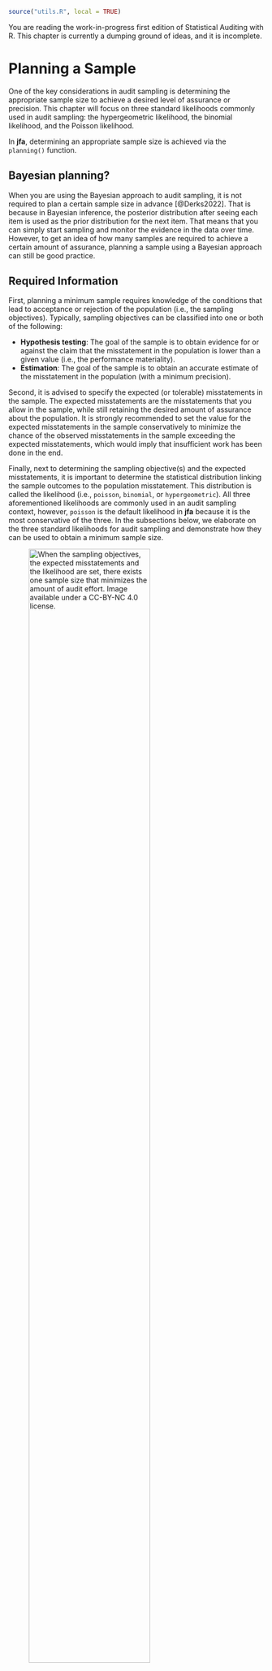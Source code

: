 ```r
source("utils.R", local = TRUE)
```

::: {.callout-note appearance="simple"}
You are reading the work-in-progress first edition of Statistical Auditing with
R. This chapter is currently a dumping ground of ideas, and it is incomplete.
:::

# Planning a Sample {#CHAPTER-3}

One of the key considerations in audit sampling is determining the appropriate
sample size to achieve a desired level of assurance or precision. This chapter
will focus on three standard likelihoods commonly used in audit sampling: the
hypergeometric likelihood, the binomial likelihood, and the Poisson likelihood.

In **jfa**, determining an appropriate sample size is achieved via the
`planning()` function.

::: {.callout-tip}
## Bayesian planning?
When you are using the Bayesian approach to audit sampling, it is not required
to plan a certain sample size in advance [@Derks2022]. That is because in
Bayesian inference, the posterior distribution after seeing each item is used as
the prior distribution for the next item. That means that you can simply start
sampling and monitor the evidence in the data over time. However, to get an idea
of how many samples are required to achieve a certain amount of assurance,
planning a sample using a Bayesian approach can still be good practice.
:::

## Required Information

First, planning a minimum sample requires knowledge of the conditions that lead 
to acceptance or rejection of the population (i.e., the sampling objectives).
Typically, sampling objectives can be classified into one or both of the
following:

- **Hypothesis testing**: The goal of the sample is to obtain evidence for or
  against the claim that the misstatement in the population is lower than a
  given value (i.e., the performance materiality).
- **Estimation**: The goal of the sample is to obtain an accurate estimate of
  the misstatement in the population (with a minimum precision).

Second, it is advised to specify the expected (or tolerable) misstatements in
the sample. The expected misstatements are the misstatements that you allow in
the sample, while still retaining the desired amount of assurance about the 
population. It is strongly recommended to set the value for the expected
misstatements in the sample conservatively to minimize the chance of the
observed misstatements in the sample exceeding the expected misstatements, which
would imply that insufficient work has been done in the end.

Finally, next to determining the sampling objective(s) and the expected
misstatements, it is important to determine the statistical distribution linking
the sample outcomes to the population misstatement. This distribution is called
the likelihood (i.e., `poisson`, `binomial`, or `hypergeometric`). All three
aforementioned likelihoods are commonly used in an audit sampling context,
however, `poisson` is the default likelihood in **jfa** because it is the most
conservative of the three. In the subsections below, we elaborate on the three
standard likelihoods for audit sampling and demonstrate how they can be used
to obtain a minimum sample size.

![When the sampling objectives, the expected misstatements and the likelihood are set, there exists one sample size that minimizes the amount of audit effort. Image available under a [CC-BY-NC 4.0](https://creativecommons.org/licenses/by-nc/4.0/legalcode) license.](img/book_puzzle.png){fig-align="center" width=75%}

## The Hypergeometric Likelihood

Let's consider how to use the hypergeometric likelihood to calculate the
minimum sample size needed to achieve the desired level of assurance. The
hypergeometric distribution is a discrete probability distribution that is
commonly used to model the number of events occurring in a fixed number of
trials when the population size is known. It assumes that samples are drawn
from the population without replacement, and is therefore the likelihood that
most closely resembles the audit practice. For our purpose, we can use the
hypergeometric distribution as a likelihood to model the number of misstatements
that are expected to be found in the sample.

The probability mass function (PMF) of the hypergeometric distribution is given
by:

\begin{equation}
  p(X=k)=\frac{\binom{K}{k}\binom{N-K}{n-k}}{\binom{N}{n}},
\end{equation}

where $k$ is the number of misstatements in the sample, $n$ is the sample size,
$N$ is the population size and $K$ is the total number of misstatements assumed
in the population. The assumed misstatements $K$ is a linear extrapolation of
the assumed misstatement rate in the population $\theta_{max}$ to the total
population:

\begin{equation}
  K = \theta_{max} N.
\end{equation}

### Classical planning

In classical planning using the hypergeometric likelihood, the following
statistical model is specified:

\begin{equation}
  k \sim \text{Hypergeometric}(n, N, K)
\end{equation}

Given the performance materiality $\theta_{max}$, we can solve for the minimum
sample size $n$ needed to achieve this assurance level. This sample size is
dependent on the number of misstatements that the auditor expects, or tolerates,
in the sample. 

#### No Expected Misstatement

If the auditor does not expect any misstatements in the sample, they can set
$k = 0$, which consequently determines how the sample size can be calculated.
For example, if we want to achieve an assurance level of 95% ($\alpha = 0.05$)
for a performance materiality of $\theta_{max} = 0.03$ in a population of
$N = 1000$ items, then the required sample size under the assumption of no
expected misstatements in the sample is $n = 94$.

```r
plan <- planning(materiality = 0.03, expected = 0, conf.level = 0.95,
                 likelihood = "hypergeometric", N.units = 1000)
plan
```

::: {.callout-tip}
## Additional arguments
The `planning()` function has two additional arguments that are not shown in
the call above: `by` and `max`. The argument `by` sets the increment between
possible sample sizes for consideration. For example, `by = 5` considers only
samples of size 10, 20, 30, etc:

```r
planning(materiality = 0.03, expected = 0, conf.level = 0.95,
         likelihood = "hypergeometric", N.units = 1000, by = 10)
```

The argument `max` sets the sample size at which the algorithm terminates. This
can be used to avoid too many iterations of the algorithm at very low values of
the performance materiality. For instance, `max = 50` throws an error if more
than 100 samples are required.

```r
planning(materiality = 0.03, expected = 0, conf.level = 0.95,
         likelihood = "hypergeometric", N.units = 1000, max = 50)
```
:::

The sample size of 94 can be confirmed by checking that 94 is the minimum
integer that results in less than 5% probability of finding 0 misstatements,
given the assumption that the population misstatement is truly 3%. The
`dhyper()` function calculates the probability of observing $k$ missatements in
a sample of $n$ items given the assumed hypergeometric distribution with $N$
items and $K$ assumed misstatements in the population. By calculating this
probability for $n = 93$, we can show that this sample size is insufficient as
the relevant probability is higher than the sampling risk $\alpha$.

```r
K <- ceiling(0.03 * 1000)
dhyper(x = 0, m = K, n = 1000 - K, k = 93) < 0.05
```

However, for $n = 94$ the relevant probability is lower than the sampling risk
$\alpha$ and thus the sample size is considered to be sufficient.

```r
dhyper(x = 0, m = K, n = 1000 - K, k = 94) < 0.05
```

We can make this sample size visually intuitive by showing the
hypergeometric($k$ | 94, 1000, 30) distribution and highlighting the probability
for $k = 0$. This probability is lower than the required sampling risk
$\alpha = 0.05$.

```r
plot(plan)
```

#### Expected Misstatements

If the auditor expects misstatements in the sample, they can set $k$ to any
integer value, which consequently determines how the sample size can be
calculated. As another example, if we want to achieve an assurance level of 95%
($\alpha = 0.05$) for a performance materiality of $\theta_{max} = 0.03$ in a
population of $N = 1000$ items, then the required sample size under the
assumption of one expected misstatement in the sample is $n = 147$.

```r
plan <- planning(materiality = 0.03, expected = 1, conf.level = 0.95,
                 likelihood = "hypergeometric", N.units = 1000)
plan
```

Once again, the sample size of 147 can be confirmed by checking that 147 is the
minimum integer that results in less than 5% probability of finding 0 or 1
misstatements, given the assumption that that the population misstatement is
truly 3%. By calculating this probability for $n = 146$, we can show that this
sample size is insufficient as the relevant probability is higher than the
sampling risk $\alpha$.

```r
sum(dhyper(x = 0:1, m = K, n = 1000 - K, k = 146)) < 0.05
```

However, for $n = 147$ the relevant probability is lower than the sampling risk
$\alpha$ and thus the sample size is considered to be sufficient.

```r
sum(dhyper(x = 0:1, m = K, n = 1000 - K, k = 147)) < 0.05
```

Like before, we can make this sample size visually intuitive by showing the
hypergeometric($k$ | 147, 1000, 30) distribution and highlighting the
probabilities for $k = 0$ and $k = 1$. The sum of these probabilities is lower
than the required sampling risk $\alpha = 0.05$.

```r
plot(plan)
```

### Bayesian Planning

Performing Bayesian planning with the hypergeometric likelihood [@Dyer1993]
requires that you specify a prior distribution for the total misstatements $K$.
Practically, this means that you should provide an input for the `prior`
argument in the `planning()` function.

Setting `prior = TRUE` performs Bayesian planning using a [default prior](https://koenderks.github.io/jfa/articles/creating-prior.html#default-priors-method-default)
conjugate to the specified `likelihood` (i.e., a beta-binomial prior). Because
this is a Bayesian analysis, the following statistical model is specified:

\begin{align}
  k &\sim \text{Hypergeometric}(n, N, K) \\
  K &\sim \text{Beta-binomial}(N, \alpha, \beta)
\end{align}

::: {.callout-note}
The beta-binomial prior distribution is the conjugate prior for to the
hypergeometric likelihood (see this [list](https://en.wikipedia.org/wiki/Conjugate_prior#Table_of_conjugate_distributions)
of conjugate priors), which means that the posterior distribution of $K$ can be
determined analytically. For example, if the prior distribution for $K$ is:

\begin{equation}
  K \sim \text{Beta-binomial}(N, \alpha, \beta) \,\,\,\,\,\,\,\,\,\, K = 0, \ldots, N
\end{equation}

and the auditor has observed a sample of $n$ items containing $k$ misstatements,
then the posterior distribution for $K$ is:

\begin{equation}
  K \sim \text{Beta-binomial}(N - n, \alpha + k, \beta + k - n) \,\,\,\,\,\,\,\,\,\, K = k, k + 1, \ldots, N - n + k.
\end{equation}
:::

#### No Expected Misstatement

Planning for no expected misstatements in the sample can be done by setting the
value for the `expected` argument to zero. If we want to achieve an assurance
level of 95% ($\alpha = 0.05$) for a performance materiality of
$\theta_{max} = 0.1$ in a population of $N = 20$ items, then the required sample
size under the assumption of zero expected misstatements in the sample is
$n = 15$. The command below uses a default beta-binomial($N$, 1, 1) prior
distribution to plan this sample, since `planning()` is given the hypergeometric
likelihood.

```r
plan <- planning(materiality = 0.1, expected = 0, conf.level = 0.95,
                 likelihood = "hypergeometric", N.units = 20,
                 prior = TRUE)
```

The `summary()` function can be used to obatain relevant information about the
planning.

```r
summary(plan)
```

You can inspect how the prior distribution compares to the expected posterior
distribution by using the `plot()` function. The expected posterior distribution
is the posterior distribution that would occur if you actually observed the
planned sample containing the expected misstatements. Note that the posterior
distribution is only defined in the range [$k$; $N - n + k$], since a part of
the population has already been seen.

```r
plot(plan)
```

#### Expected Misstatements

Planning for expected misstatements in the sample can be done by setting the
value for the `expected` argument to a different value than zero. For example,
the command below calculates the minimum sample size to achieve an assurance
level of 95% ($\alpha = 0.05$) for a performance materiality of
$\theta_{max} = 0.1$ in a population of $N = 50$ items, given one expected
misstatement in the sample. This sample size is $n = 32$.

```r
plan <- planning(materiality = 0.1, expected = 1, conf.level = 0.95,
                 likelihood = "hypergeometric", N.units = 50,
                 prior = TRUE)
plan
```

Like before, you can inspect how the prior distribution compares to the expected
posterior distribution by using the `plot()` function.

```r
plot(plan)
```

## The Binomial Likelihood

Let's consider how to use the binomial likelihood to calculate the minimum
sample size needed to achieve a desired level of assurance. The binomial
distribution is a discrete probability distribution that is commonly used to
model the number of events occurring in a fixed number of trials. It is similar
to the hypergeometric distribution, however, it assumes that samples are drawn
from the population with replacement. For our purpose, we can use the binomial
distribution as a likelihood to model the number of misstatements that are
expected to be found in the sample. 

::: {.callout-note}
In audit sampling, the binomial likelihood is often used to approximate the
hypergeometric likelihood since it is easier to work with (i.e., it only has two
parameters: $\theta$ and $n$, while the hypergeometric has three: $n$, $N$, and
$K$). However, the binomial likelihood is more conservative than the
hypergeometric likelihood, meaning that resulting sample sizes will be higher.
:::

The probability mass function (PMF) of the binomial distribution is given by:

\begin{equation}
  p(k; n, \theta) = \binom{n}{k} \theta^{k} (1-\theta)^{n - k},
\end{equation}

where $k$ is the number of misstatements in the sample, $n$ is the sample size
and $\theta$ is the probability of misstatement in the population.

### Classical Planning

In classical planning using the binomial likelihood, the following statistical
model is specified:

\begin{equation}
  k \sim \text{Binomial}(n, \theta_{max})
\end{equation}

#### No Expected Misstatement

If the auditor does not expect any misstatements in the sample, they can set
$k = 0$, which consequently determines how the sample size can be calculated.
Given a performance materiality $\theta_{max}$, we can solve for the minimum
sample size $n$ needed to achieve a certain assurance level. A useful trick to
utilize is that, if we do not expect any misstatements in the sample, the
formula for the minimum required sample size reduces to:

\begin{equation}
  n = \lceil\frac{\ln(\alpha)}{\ln(1 - \theta_{max})}\rceil.
\end{equation}

::: {.callout-note}
$\lceil...\rceil$ is the ceiling function, which means that $\lceil1.2\rceil = 2$.
:::

For example, if we want to achieve an assurance level of 95% ($\alpha=0.05$) for
a performance materiality of $\theta_{max} = 0.03$, then the required sample
size under the assumption of zero expected misstatements in the sample is
$n = 99$.

```r
ceiling(log(1 - 0.95) / log(1 - 0.03))
```

In **jfa**, this sample size can be replicated using the following code:

```r
plan <- planning(materiality = 0.03, expected = 0, conf.level = 0.95,
                 likelihood = "binomial")
plan
```

The sample size of 99 can be confirmed by checking that 99 is the minimum
integer that results in less than 5% probability of finding 0 misstatements,
given the assumption that the population misstatement is truly 3%. The
`dbinom()` function calculates the probability of observing $k$ missatements in
a sample of $n$ items given an assumed misstatement probability $\theta_{max}$.
By calculating this probability for $n = 98$, we can show that this
sample size is insufficient as the relevant probability is higher than the
sampling risk $\alpha$.

```r
dbinom(x = 0, size = 98, prob = 0.03) < 0.05
```

However, for $n = 99$ the relevant probability is lower than the sampling risk
$\alpha$ and thus the sample size is considered to be sufficient.

```r
dbinom(x = 0, size = 99, prob = 0.03) < 0.05
```

We can make this sample size visually intuitive by showing the binomial($k$ |
99, 0.03) distribution and highlighting the probability for $k = 0$. This
probability is lower than the required sampling risk $\alpha = 0.05$.

```r
plot(plan)
```

#### Expected Misstatements

However, if the number of expected misstatements in the sample is non-zero,
it becomes more difficult to solve the formula for $n$. Hence, they will need to
set $k$ to a different integer value, which consequently determines how the
sample size is calculated. Here, we can iteratively try every value of $n$ and
return the smallest integer that satisfies the sampling objectives.

In **jfa**, this can be done by adjusting the `expected` argument in the
`planning()` function. For example, if we want to achieve an assurance level of
95% ($\alpha = 0.05$) for a performance materiality of $\theta_{max} = 0.03$,
then the required sample size under the assumption of one expected misstatement
in the sample is $n = 157$.

```r
plan <- planning(materiality = 0.03, expected = 1, conf.level = 0.95,
                 likelihood = "binomial")
```

Once again, the sample size of 157 can be confirmed by checking that 157 is the
minimum integer that results in less than 5% probability of finding 0 or 1
misstatements, given the assumption that the population misstatement is truly
3%. By calculating this probability for $n = 156$, we can show that this
sample size is insufficient as the relevant probability is higher than the
sampling risk $\alpha$.

```r
sum(dbinom(x = 0:1, size = 156, prob = 0.03)) < 0.05
```

However, for $n = 157$ the relevant probability is lower than the sampling risk
$\alpha$ and thus the sample size is considered to be sufficient.

```r
sum(dbinom(x = 0:1, size = 157, prob = 0.03)) < 0.05
```

Like before, we can make this sample size visually intuitive by showing the
binomial($k$ | 157, 0.03) distribution and highlighting the probabilities for
$k = 0$ and $k = 1$. The sum of these probabilities is lower than the
required sampling risk $\alpha = 0.05$.

```r
plot(plan)
```

#### Partial Expected Misstatements

When the expected misstatements in the sample $\theta_{exp}$ is assessed, the
value for $k$ can be determined as $k = n\theta_{exp}$, which consequently
determines how the sample size can be calculated.

To account for the fact that $k$ can have non-integer values in this case, we
can use a well-known similarity between the binomial distribution and the beta
distribution to plan the sample size. The upper bound for any binomial($k$; $n$,
$\theta$) distributed variable can also be obtained via percentiles of the
beta($1 + k$, $n - k$) distribution. 

For example, the upper bound for a sample of $n = 10$ items containing $k = 2$
misstatements, when calculated via the traditional `binom.test()` is:

```r
ub_binom <- binom.test(x = 2, n = 10, p = 0.03, conf.level = 0.95,
                       alternative = "less")$conf.int[2]
ub_binom
```

When calculated via the beta relationship, the upper bound is:

```r
ub_beta <- qbeta(p = 0.95, shape1 = 1 + 2, shape2 = 10 - 2)
ub_beta
```

It can be validated that the two approaches result in the same upper bound via:

```r
ub_binom == ub_beta
```

This relationship between the binomial likelihood and the beta distribution is
deliberately **not** used in **jfa**. That is because, in the case of the
binomial distribution, the auditing standards round the tolerable misstatements
upwards to a whole number. For example, if we try to call the `planning()`
function with the argument `expected = 1.5`, **jfa** will internally convert
this to `expected = 2` and base the sample size on this in order to stay
compliant with @AICPA-A. The resulting sample size is $n = 208$ in this case.

```r
planning(materiality = 0.03, expected = 1.5, conf.level = 0.95,
         likelihood = "binomial")
```

### Bayesian Planning

Performing Bayesian planning using the binomial likelihood requires that you
specify a prior distribution for the parameter $\theta$. Practically, this means
that you should provide an input for the `prior` argument in the `planning()`
function.

Setting `prior = TRUE` performs Bayesian planning using a
[default prior](https://koenderks.github.io/jfa/articles/creating-prior.html#default-priors-method-default)
conjugate to the specified `likelihood` (i.e., a beta prior). Because this is a
Bayesian analysis, the following statistical model is specified:

\begin{align}
  k &\sim \text{Binomial}(n, \theta) \\
  \theta &\sim \text{Beta}(\alpha, \beta)
\end{align}

::: {.callout-note}
The beta prior distribution is the conjugate prior for the binomial likelihood
(see this [list](https://en.wikipedia.org/wiki/Conjugate_prior#Table_of_conjugate_distributions)
of conjugate priors), which means that the posterior distribution of $\theta$
can be determined analytically. For example, if the prior distribution for
$\theta$ is:

\begin{equation}
  \theta \sim \text{Beta}(\alpha, \beta) \,\,\,\,\,\,\,\,\,\, \theta \in [0, 1]
\end{equation}

and the auditor has observed a sample of $n$ items containing $k$ misstatements,
then the posterior distribution for $\theta$ is:

\begin{equation}
  \theta \sim \text{Beta}(\alpha + k, \beta + n - k) \,\,\,\,\,\,\,\,\,\, \theta \in [0, 1].
\end{equation}
:::

For example, the command below uses a default beta($\alpha=1$, $\beta=1$) prior
distribution to plan the sample, since `planning()` is given the binomial
likelihood. If we want to achieve an assurance level of 95% ($\alpha=0.05$) for
a performance materiality of $\theta_{max} = 0.03$, then the required sample
size under the assumption of zero expected misstatements in the sample is
$n = 98$.

```r
plan <- planning(materiality = 0.03, expected = 0, conf.level = 0.95,
                 likelihood = "binomial", prior = TRUE)
```

The `summary()` function can be used to obatain relevant information about the
planning.

```r
summary(plan)
```

You can inspect how the prior distribution compares to the expected
posterior distribution by using the `plot()` function. The expected posterior
distribution is the posterior distribution that would occur if you actually
observed the planned sample containing the expected misstatements.

```r
plot(plan)
```

The input for the `prior` argument can also be an object created by the
`auditPrior` function. If `planning()` receives a prior for which there is no
conjugate likelihood available, it will numerically derive the posterior
distribution. For example, the command below uses a Normal(0, 0.05) prior
distribution to plan the sample using the binomial likelihood. Because this is a
Bayesian analysis, the following statistical model is specified:

\begin{align}
  k &\sim \text{Binomial}(n, \theta) \\
  \theta &\sim \text{Normal}(\mu = 0, \sigma = 0.05)
\end{align}

```r
prior <- auditPrior(method = "param", likelihood = "normal",
                    alpha = 0, beta = 0.05)

plan <- planning(materiality = 0.03, expected = 0, conf.level = 0.95,
                 likelihood = "poisson", prior = prior)
```

The `summary()` function can be used to obatain relevant information about the
planning.

```r
summary(plan)
```

The resulting sample size under this prior is $n = 90$, a reduction of 8 samples
when compared to the default beta(1, 1) prior distribution.

```r
plot(plan)
```

## The Poisson Likelihood

Let's consider how to use the Poisson likelihood to calculate the minimum
sample size needed to achieve the desired level of assurance. The Poisson
distribution is a discrete probability distribution that is commonly used to
model the number of events occurring in a fixed time or space. We can use the
Poisson distribution as a likelihood to model the number of misstatements that
are expected to be found in the sample.

::: {.callout-note}
In audit sampling, the Poisson likelihood is often used to approximate the
binomial likelihood since it is easier to work with (i.e., it only has one
parameter: $\lambda$, while the binomial has two parameters: $\theta$ and $n$).
However, the Poisson likelihood is more conservative than the binomial
likelihood, meaning that resulting sample sizes will be higher.
:::

The probability mass function (PMF) of the Poisson distribution is given by:

\begin{equation}
  p(k; \lambda) = \frac{\lambda^k e^{-\lambda}}{k!},
\end{equation}

where $k$ is the number of misstatements in the sample, and $\lambda$ is the
average number of misstatements expected in the sample. The average number of
misstatements is related to the misstatement rate in the population, denoted by
$\theta$, and the sample size, $n$, by the following equation:

\begin{equation}
  \lambda = n \theta.
\end{equation}

### Classical planning

In classical planning using the Poisson likelihood, the following statistical model 
is specified:

\begin{equation}
  k \sim \text{Poisson}(n \theta_{max})
\end{equation}

#### No Expected Misstatement

Given the performance materiality $\theta_{max}$ and the Poisson likelihood, we
can solve for the minimum sample size $n$ needed to achieve a certain assurance
level. A useful trick to utilize is that, if we do not expect any misstatements
in the sample, the formula for the required sample size reduces to:

\begin{equation}
  n = \lceil-\frac{\ln(\alpha)}{\theta_{max}}\rceil.
\end{equation}

For example, if we want to achieve an assurance level of 95% ($\alpha = 0.05$)
for a performance materiality of $\theta_{max} = 0.03$, then the required sample
size under the assumption of zero expected misstatements in the sample is
$n = 100$.

```r
ceiling(-log(1 - 0.95) / 0.03)
```

In **jfa**, this sample size can be replicated using the following code:

```r
plan <- planning(materiality = 0.03, expected = 0, conf.level = 0.95,
                 likelihood = "poisson")
```

The sample size of 100 can be confirmed by checking that 100 is the minimum
integer that results in less than 5% probability of finding 0 misstatements,
given the assumption that the population misstatement is truly 3%. The `dpois()`
function calculates the probability of observing $k$ missatements in a sample of
$n$ items given an assumed misstatement probability $\theta_{max}$. By
calculating this probability for $n = 99$, we can show that this sample size is
insufficient as the relevant probability is higher than the sampling risk
$\alpha$.

```r
dpois(x = 0, lambda = 99 * 0.03) < 0.05
```

However, for $n = 100$ the relevant probability is lower than the sampling risk
$\alpha$ and thus the sample size is considered to be sufficient.

```r
dpois(x = 0, lambda = 100 * 0.03) < 0.05
```

We can make this visually intuitive by showing the Poisson($k$ | 100 * 0.03)
distribution and highlighting the probability for $k = 0$. This probability is
lower than the required sampling risk $\alpha = 0.05$.

```r
plot(plan)
```

#### Expected Misstatements

However, if the number of expected misstatements in the sample is non-zero,
it becomes more difficult to solve the formula for $n$ algebraically. Hence,
they will need to set $k$ to a different integer value. Next, we can iteratively
try every value of $n$ and return the smallest integer that satisfies the
sampling objectives.

For example, if we want to achieve an assurance level of 95% ($\alpha = 0.05$)
for a performance materiality of $\theta_{max} = 0.03$, then the required sample
size under the assumption of one expected misstatement in the sample is
$n = 159$.

```r
plan <- planning(materiality = 0.03, expected = 1, conf.level = 0.95,
                 likelihood = "poisson")
```

Once again, the sample size of 159 can be confirmed by checking that 159 is the
minimum integer that results in less than 5% probability of finding 0 or 1
misstatements, given the assumption that the population misstatement is truly
3%. By calculating this probability for $n = 158$, we can show that this sample
size is insufficient as the relevant probability is higher than the sampling
risk $\alpha$.

```r
sum(dpois(x = 0:1, lambda = 158 * 0.03)) < 0.05
```

However, for $n = 159$ the relevant probability is lower than the sampling risk
$\alpha$ and thus the sample size is considered to be sufficient.

```r
sum(dpois(x = 0:1, lambda = 159 * 0.03)) < 0.05
```

Like before, we can make this visually intuitive by showing the Poisson($k$ |
159 * 0.03) distribution and highlighting the probabilities for $k = 0$ and
$k = 1$. The sum of these probabilities is lower than the required sampling risk
$\alpha = 0.05$.

```r
plot(plan)
```

#### Partial Expected Misstatements

When the expected misstatements in the sample $\theta_{exp}$ is assessed, the
value for $k$ can be determined as $k = n\theta_{exp}$, which consequently
determines how the sample size can be calculated.

To account for the fact that $k$ can have non-integer values in this case, we
use a well-known similarity between the Poisson distribution and the gamma
distribution to plan the sample size. The upper bound for any Poisson($k$;
$n \theta$) distributed variable can also be obtained via percentiles of the
gamma($1 + k$, $n$) distribution. 

For example, the upper bound for a sample of $n = 10$ items containing $k = 2$
misstatements, when calculated via the traditional `poisson.test()` is:

```r
ub_pois <- poisson.test(x = 2, T = 10, r = 0.03, conf.level = 0.95,
                        alternative = "less")$conf.int[2]
ub_pois
```

When calculated via the relationship with the gamma distribution, the upper
bound is:

```r
ub_gamma <- qgamma(p = 0.95, shape = 1 + 2, rate = 10)
ub_gamma
```

It can be validated that the two approaches result in the same upper bound via:

```r
ub_pois == ub_gamma
```

This relationship between the Poisson likelihood and the gamma distribution is
used under the hood in **jfa**. For example, if we want to achieve an assurance
level of 95% ($\alpha = 0.05$) for a performance materiality of
$\theta_{max} = 0.03$, then the required sample size under the assumption of 1.5
expected misstatements in the sample is $n = 185$.

```r
planning(materiality = 0.03, expected = 1.5, conf.level = 0.95,
         likelihood = "poisson")
```

The sample size of 185 can be confirmed by checking that 185 is the minimum
integer that results in less than 5% probability of finding a misstatement rate
in the population equal to, or higher than, 3%. By calculating this probability
for $n = 184$, we can show that this sample size is insufficient as the relevant
upper bound is higher than the performance materiality $\theta_{max}$.

```r
qgamma(p = 0.95, shape = 1 + 1.5, rate = 184) < 0.03
```

However, for $n = 185$ the relevant upper bound is lower than the performance
materiality $\theta_{max}$ and thus the sample size is sufficient.

```r
qgamma(p = 0.95, shape = 1 + 1.5, rate = 185) < 0.03
```

### Bayesian Planning

Performing Bayesian planning with the Poisson likelihood requires that you
specify a prior distribution for the parameter $\theta$. Practically, this means
that you should provide an input for the `prior` argument in the `planning()`
function.

Setting `prior = TRUE` performs Bayesian planning using a [default prior](https://koenderks.github.io/jfa/articles/creating-prior.html#default-priors-method-default)
conjugate to the specified `likelihood` (i.e., a gamma prior). Because this is a
Bayesian analysis, the following statistical model is specified:

\begin{align}
  k &\sim \text{Poisson}(n\theta) \\
  \theta &\sim \text{Gamma}(\alpha, \beta)
\end{align}

::: {.callout-note}
The gamma prior distribution is the conjugate prior for the Poisson likelihood
(see this [list](https://en.wikipedia.org/wiki/Conjugate_prior#Table_of_conjugate_distributions)
of conjugate priors), which means that the posterior distribution of $\theta$
can be determined analytically. For example, if the prior distribution for
$\theta$ is:

\begin{equation}
  \theta \sim \text{Gamma}(\alpha, \beta) \,\,\,\,\,\,\,\,\,\, \theta \in [0, \infty]
\end{equation}

and the auditor has observed a sample of $n$ items containing $k$ misstatements,
then the posterior distribution for $\theta$ is:

\begin{equation}
  \theta \sim \text{Gamma}(\alpha + k, \beta + n) \,\,\,\,\,\,\,\,\,\, \theta \in [0, \infty].
\end{equation}
:::

For example, the command below uses a default gamma($\alpha=1$, $\beta=1$) prior
distribution to plan the sample, since `planning()` is given the Poisson
likelihood. If we want to achieve an assurance level of 95% ($\alpha=0.05$) for
a performance materiality of $\theta_{max} = 0.03$, then the required sample
size under the assumption of zero expected misstatements in the sample is
$n = 99$.

```r
plan <- planning(materiality = 0.03, expected = 0, conf.level = 0.95,
                 likelihood = "poisson", prior = TRUE)
```

The `summary()` function can be used to obatain relevant information about the
planning.

```r
summary(plan)
```

You can inspect how the prior distribution compares to the expected
posterior distribution by using the `plot()` function. The expected posterior
distribution is the posterior distribution that would occur if you actually
observed the planned sample containing the expected misstatements.

```r
plot(plan)
```

The input for the `prior` argument can also be an object created by the
`auditPrior` function. If `planning()` receives a prior for which there is no
conjugate likelihood available, it will numerically derive the posterior
distribution. For example, the command below uses a Normal(0, 0.05) prior
distribution to plan the sample using the Poisson likelihood. Concretely, this
means that the following statistical model is specified:

\begin{align}
  k &\sim \text{Poisson}(n\theta) \\
  \theta &\sim \text{Normal}(\mu = 0, \sigma = 0.05)
\end{align}

```r
prior <- auditPrior(method = "param", likelihood = "normal",
                    alpha = 0, beta = 0.05)

plan <- planning(materiality = 0.03, expected = 0, conf.level = 0.95,
                 likelihood = "poisson", prior = prior)
```

The `summary()` function can be used to obatain relevant information about the
planning.

```r
summary(plan)
```

The resulting sample size under this prior is $n = 91$, a reduction of 8 samples
when compared to the default gamma(1, 1) prior.

```r
plot(plan)
```

## Practical Examples

This section contains practical examples of how to conduct the planning of
statistical audit samples and demonstrates how to set up a prior distribution
based on various types of relevant audit information.

### Audit Risk Model

In our first example, an auditor is performing tests of details on a population
of the auditee. For instance, let's say an auditor is performing an audit on a
company's accounts payable transactions. The company has a total of $N$ = 1000
accounts payable transactions for the year. Rather than testing all 1000
transactions, the auditor can choose to test a sample of the transactions. The
performance materiality for the payable transactions account is set to
$\theta_{max}$ = 3%, and the audit risk is set to $\alpha = 0.05$, or 5%. Based
on the results of last years audit, where the most likely estimate of the
misstatement was 1%, the auditor wants to tolerate 1% misstatements in the
sample before giving an unqualified opinion on the population.

```r
ar          <- 0.05 # Audit risk
materiality <- 0.03 # Performance materiality
expected    <- 0.01 # Tolerable deviation rate
```

Before tests of details, the auditor has assessed risk of material
misstatement via the audit risk model. In this example, the auditor has assessed
the effectiveness of the company's internal controls, such as its segregation of
duties and its risk management processes, and has determined that they are
sufficient to prevent or detect material misstatements. Because the internal
control systems were effective, the auditor assesses the control risk as medium.
The auditor's firm defines the risk categories low, medium, and high
respectively as 50%, 60%, and 100%. According to the Audit Risk Model, the
detection risk can be calculated as a function of the audit risk, the inherent
risk and the control risk.

```r
ir <- 1              # Inherent risk
cr <- 0.6            # Control risk
dr <- ar / (ir * cr) # Detection risk
dr
```

By using the detection risk of 8.33% as the sampling risk for this population,
the auditor can plan for a sample while taking into account the risk-reducing
information. The required minimum sample size is 174 in this case.

```r
planning(materiality = 0.03, expected = expected, conf.level = 1 - dr)
```

The example above is a frequentist one. However, the auditor is free to apply a
Bayesian philosophy in planning the sample. For example, the risk assessments
from the ARM can be incorporated into a prior distribution. This can be done
using `method = "arm"` in the `auditPrior()` function, which takes the values of
the inherent risk probability `ir` and the control risk probability `cr`. Hence,
the prior distribution in this example can be constructed using the following
command:

```r
prior <- auditPrior(method = "arm", materiality = 0.03, expected = expected,
                    ir = ir, cr = cr)
```

The `summary()` function can be used to obtain relevant information about the
prior distribution.

```r
summary(prior)
```

Furthermore, the prior distribution can be visualized with a call to the
`plot()` function.

```r
plot(prior)
```

By using the prior distribution to incorporate the assessments of the inherent
risk and the control risk, the auditor can plan a sample while taking into
account the risk-reducing information. The required minimum sample size
is also 174 in this case.

```r
planning(materiality = 0.03, expected = expected, conf.level = 1 - ar,
         prior = prior)
```

### Benchmark Analysis

The auditor may incorporate information obtained through analytical procedures
[@Derks2021], such as a benchmark analysis, into the prior distribution for
$\theta$. While we have previously discussed methods for constructing a prior
distribution based on existing knowledge, there is no set procedure for
incorporating information obtained through analytical procedures, as these
procedures can vary significantly depending on the type of information being
incorporated into the prior distribution. Therefore, it is important to
thoroughly substantiate the data and assumptions used in this approach and to
carefully consider how these assumptions are incorporated into the prior
distribution.

One way to construct a prior distribution on the basis of data is through the
use of regression models, such as benchmarking the relationship between sales
and costs of sales within the auditee's specific industry sector. The **jfa**
package includes a data set `benchmark` that can be used for this example.

```r
data(benchmark)
head(benchmark)
```

The auditee's the sum of the sales is $298,112,312 and the sum of the booked
costs of sales is $223,994,405, respectively. This is indicated by a blue dot in
the figure below, which visualizes the industry sales versus the cost of sales.

```r
C_real <- 223994405
```

```r
breaks <- pretty(c(benchmark$sales, benchmark$costofsales))
labels <- paste0("$", format(breaks / 1000000, scientific = FALSE), "M")
p <- ggplot(data = benchmark, mapping = aes(x = sales, y = costofsales)) +
  geom_point(shape = 21, fill = "darkgray", size = 2) +
  geom_point(data = data.frame(x = 298112312, y = C_real), shape = 21,
             mapping = aes(x = x, y = y), fill = "dodgerblue", size = 2.5,
             inherit.aes = FALSE, show.legend = FALSE) +
  scale_x_continuous(name = "Sales", breaks = breaks,
                     limits = range(breaks), labels = labels) +
  scale_y_continuous(name = "Cost of sales", breaks = breaks,
                     limits = range(breaks), labels = labels) +
  geom_segment(x = -Inf, xend = -Inf, y = min(breaks), yend = max(breaks)) +
  geom_segment(x = min(breaks), xend = max(breaks), y = -Inf, yend = -Inf)
p <- jfa:::.theme_jfa(p)
p
```

The relationship between the sales $S$ and the cost of sales $C$ can be modelled
by a linear equation:

\begin{equation}
  C = \beta_0 + \beta_1 \cdot S + \epsilon.
\end{equation}

In practice, this relationship is often more complex than is presented above,
and the auditor must carefully construct and evaluate the applied regression
model. However, for ease of understanding we will continue our example with this
simplified model. The auditor can estimate the regression model using the
following command:

```r
fit <- lm(costofsales ~ 1 + sales, data = benchmark)
summary(fit)
```

The predicted cost of sales for the auditee, based on the industry benchmark,
can be computed as follows:

```r
C_pred <- predict(fit, newdata = data.frame(sales = 298112312),
                  interval = "prediction", level = 0.90)[1]
C_pred
```

The fitted regression line and the predicted cost of sales (red dot) are
visualized in the figure below:

```r
breaks <- pretty(c(benchmark$sales, benchmark$costofsales))
labels <- paste0("$", format(breaks / 1000000, scientific = FALSE), "M")
p <- ggplot(data = benchmark, mapping = aes(x = sales, y = costofsales)) +
  geom_smooth(stat = "smooth", formula = y ~ x, method = "lm",
              colour = "black", linewidth = 0.5) +
  geom_point(shape = 21, fill = "darkgray", size = 2) +
  geom_point(data = data.frame(x = 298112312, y = C_real), shape = 21,
             mapping = aes(x = x, y = y), fill = "dodgerblue", size = 2.5,
             inherit.aes = FALSE, show.legend = FALSE) +
  geom_point(data = data.frame(x = 298112312, y = C_pred), shape = 21,
             mapping = aes(x = x, y = y), fill = "firebrick", size = 2.5,
             inherit.aes = FALSE, show.legend = FALSE) +
  scale_x_continuous(name = "Sales", breaks = breaks,
                     limits = range(breaks), labels = labels) +
  scale_y_continuous(name = "Cost of sales", breaks = breaks,
                     limits = range(breaks), labels = labels) +
  geom_segment(x = -Inf, xend = -Inf, y = min(breaks), yend = max(breaks)) +
  geom_segment(x = min(breaks), xend = max(breaks), y = -Inf, yend = -Inf)
p <- jfa:::.theme_jfa(p)
p
```

The prior distribution can be justified by the data and the auditee's numerical
prediction of the cost of sales. In this analytical procedure, the prior
distribution on $\theta$ can utilize the relative error distribution from the
linear regression. This relative error distribution, which is a Normal($\mu$,
$\sigma$) distribution, captures the uncertainty of the prediction of the cost
of sales through the use of linear regression, scaled to be a percentage of the
total cost of sales. The mean $\mu$ of the prior distribution is determined by
the relative deviation of the auditee's booked cost of sales when compared to
the predicted cost of sales according to the benchmark data
$\frac{C - \hat{C}}{C}$.

```r
mu <- (C_real - C_pred) / C_real
mu
```

The standard deviation of the prior distribution is expressed through the
standard deviation of the distribution of $\epsilon$:

```r
stdev <- sd(fit$residuals) / C_real
stdev
```

The Normal(0.019, 0.05) prior distribution can be constructed through a call to
`auditPrior()`, where the likelihood of the prior is specified as `normal`. We
call the function with `method = "param"` to manually specify the parameters of
the prior distribution.

```r
prior <- auditPrior(method = "param", likelihood = "normal",
                    alpha = mu, beta = stdev)
summary(prior)
```

The specified prior distribution can be visualized using the `plot()` function.

```r
plot(prior)
```

The performance materiality for this example is set to $\theta_{max}$ = 5%, and
the audit risk is set to $\alpha = 0.05$, or 5%. By using this prior
distribution, the required minimum sample size is 50.

```r
plan <- planning(materiality = 0.05, conf.level = 0.95,
                 likelihood = "binomial", prior = prior)
plan
```

You can inspect how the prior distribution compares to the expected posterior
distribution by using the `plot()` function.

```r
plot(plan)
```

By using a frequentist approach, the required minimum sample size is 50. Thus,
by performing the analytical procedure and incorporating this information into
the prior distribution, the auditor has achieved a reduction in sample size of
9 items.

```r
plan <- planning(materiality = 0.05, conf.level = 0.95,
                 likelihood = "binomial")
plan
```

### Predictive Analytics

As a final example, we consider an example wehre the auditor incorporates
information about the probability of misstatement obtained through predictive
analytics into the prior distribution for $\theta$. In this example, the auditor
is conducting an audit on a long-term client that they have been working with
for ten years. Hence, the auditor has access to a historycal data set called
`history`, which contains the samples from all of the previous audits that have
been conducted on this auditee over the past ten years.

```r
history <- read.csv("https://github.com/koenderks/sasr/raw/master/data/ch3_history.csv",
                    colClasses = c("factor", "numeric", "numeric"))
head(history)
```

It should be noted that for all historical sample items, there are three known
characteristics: whether they contained a misstatement (designated as `k`), the
number of full-time equivalent employees (FTEs) who had access to that item
within the internal computer systems of the auditee (designated as `ftes`), and
the number of days that the item was outstanding (designated as `days`).
Additionally, the `ftes` and `days` characteristics are also known for all items
in the current year's population. Of course, it is unknown if any misstatements
exist within the population of the current year.

```r
population <- read.csv("https://github.com/koenderks/sasr/raw/master/data/ch3_population.csv")
head(population)
```

The objective of this analytical procedure is to forecast potential
misstatements within the population of the current year. In order for the
information obtained through this procedure to serve as prior knowledge in a
Bayesian analysis, the procedure must yield a distribution of the probability of
misstatement. Therefore, the auditor employs a machine learning technique known
as Random Forest [@hastie2009] to learn the relationship between misstatements,
the number of full-time equivalent employees, and the number of outstanding days
in the historical data set.

```r
fit <- randomForest::randomForest(formula = k ~ ftes + days, data = history)
```

The auditor specifically uses the random forest technique due to its ability to
provide a distribution of the misstatement probabilities. The probabilistic
predictions for the unseen misstatements in the `population` data can be
obtained by calling the `predict()` function with the argument `type = "prob"`.

```r
predictions <- predict(object = fit, newdata = population, type = "prob")
```

These predictions come in a probabilistic format:

```r
head(predictions)
```

The prior distribution for $\theta$ will be based on the distribution of
probabilities that each item in the population is misstated. In contrast to the
previous example, this distribution is not a parametric distribution, which
means we are unable to utilize any parametric priors from **jfa**. However, by
providing samples of the prior distribution, **jfa** is able to construct a
nonparametric prior distribution internally via the density of the samples.

The nonparametric prior distribution can be constructed through a call to
`auditPrior()`, where the method to construct of the prior is specified as
`nonparam`. The samples of the prior distribution can be provided through the
`samples` argument. We use the second column of the the `predictions` object for
this.

```r
prior <- auditPrior(method = "nonparam", samples = predictions[, 2])
```

The nonparametric prior distribution can be visualized using the `plot()`
function.

```r
plot(prior)
```

The performance materiality for this example is set to $\theta_{max}$ = 2%, and
the audit risk is set to $\alpha = 0.05$, or 5%. The minimum sample size can be
calculated with the command below and is 95.

```r
plan <- planning(materiality = 0.02, conf.level = 0.95,
                 likelihood = "binomial", prior = prior)
summary(plan)
```

You can inspect how the prior distribution compares to the expected posterior
distribution by using the `plot()` function.

```r
plot(plan)
```

By using a frequentist approach, the required minimum sample size is 149. Thus,
by performing the analytical procedure and incorporating this information into
the prior distribution, the auditor has achieved a reduction in sample size of
54 items.

```r
plan <- planning(materiality = 0.02, conf.level = 0.95,
                 likelihood = "binomial")
plan
```
